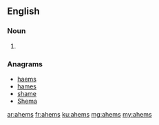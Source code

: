 ==English==

===Noun===
{{head|en}}

# {{plural of|ahem}}

===Anagrams===
* [[haems#English|haems]]
* [[hames#English|hames]]
* [[shame#English|shame]]
* [[Shema#English|Shema]]

[[ar:ahems]]
[[fr:ahems]]
[[ku:ahems]]
[[mg:ahems]]
[[my:ahems]]